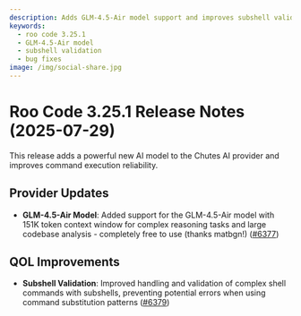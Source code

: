 ```yaml
---
description: Adds GLM-4.5-Air model support and improves subshell validation.
keywords:
  - roo code 3.25.1
  - GLM-4.5-Air model
  - subshell validation
  - bug fixes
image: /img/social-share.jpg
---
```


# Roo Code 3.25.1 Release Notes (2025-07-29)

This release adds a powerful new AI model to the Chutes AI provider and improves command execution reliability.

## Provider Updates

* **GLM-4.5-Air Model**: Added support for the GLM-4.5-Air model with 151K token context window for complex reasoning tasks and large codebase analysis - completely free to use (thanks matbgn!) ([#6377](https://github.com/RooCodeInc/Roo-Code/pull/6377))

## QOL Improvements

* **Subshell Validation**: Improved handling and validation of complex shell commands with subshells, preventing potential errors when using command substitution patterns ([#6379](https://github.com/RooCodeInc/Roo-Code/pull/6379))